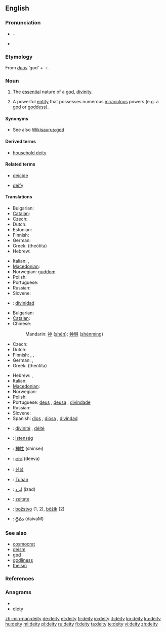 ==English==
{{wikipedia}}

===Pronunciation===
* {{audio|en-uk-deity1.ogg|More traditional pronunciation (UK/US)}} - {{IPA|/ˈdiːɛti/}}
* {{audio|en-uk-deity2.ogg|Variant becoming more common, but still disapproved of by many <ref>The American Heritage Book of English Usage.
A Practical and Authoritative Guide to Contemporary English.  1996.</ref> (UK/US)}}

===Etymology===
From {{etyl|la}} ''[[deus]]'' ‘god’ + -ī.

===Noun===
{{en-noun|deit|ies}}

# {{religion}} The [[essential]] nature of a [[god]], [[divinity]].
# {{religion}} A powerful [[entity]] that possesses numerous [[miraculous]] powers (e.g. a [[god]] or [[goddess]]).

{{rfex|all}}

====Synonyms====
* See also [[Wikisaurus:god]]

====Derived terms====
* [[household deity]]

====Related terms====
{{rel-top|Terms etymologically related to ''deity''}}
* [[deicide]]
{{rel-mid}}
* [[deify]]
{{rel-bottom}}

====Translations====
{{trans-top|essential nature of a god, divinity}}
* Bulgarian: {{t|bg|божественост|f}}
* [[Catalan]]: {{t-|ca|deïtat|f}}
* Czech: {{t-|cs|božství|n}}
* Dutch: {{t+|nl|godheid|f}}
* Estonian: {{t-|et|jumalus}}
* Finnish: {{t-|fi|jumaluus}}
* German: {{t+|de|Gottheit|f}}
* Greek: {{t+|el|θεότητα|f}} (theótita)
* Hebrew: {{he-translation|אלוהות|elohút}} {{f}}
{{trans-mid}}
* Italian: {{t+|it|divinità|f}},  {{t-|it|deità|f}}
* [[Macedonian]]: {{t|mk|божественост|f|tr=bóžestvenost}}
* Norwegian: [[guddom]] {{m}}
* Polish: {{t+|pl|bóstwo|n}}
* Portuguese: {{t+|pt|divindade|f}}
* Russian: {{t+|ru|божественность|f|tr=božéstv'ennost'}}
* Slovene: {{t+|sl|božanstvo|n}}
* {{ttbc|Spanish}}: [[divinidad]] {{f}}
{{trans-bottom}}

{{trans-top|a powerful entity that possesses numerous miraculous powers}}
* Bulgarian: {{t+|bg|божество|n}}
* [[Catalan]]: {{t-|ca|deïtat|f}}
* Chinese:
*: Mandarin: [[神]] ([[shén]]); [[神明]] ([[shénmíng]])
* Czech: {{t-|cs|božstvo|n}}
* Dutch: {{t+|nl|godheid|f}}
* Finnish: {{t+|fi|jumala}}, {{t+|fi|jumalatar}}, {{t-|fi|jumalolento}}
* German: {{t+|de|Gott|m}}, {{t+|de|Gottheit|f}}
* Greek: {{t+|el|θεότητα|f}} (theótita)
{{trans-mid}}
* Hebrew: {{he-translation|אלוהים|Elohím}}, {{he-translation|אל|él}} {{m|s}}
* Italian: {{t+|it|divinità|f}}
* [[Macedonian]]: {{t-|mk|божество|n|tr=bóžestvo}}
* Norwegian: {{t+|no|gud|m}}
* Polish: {{t+|pl|bóstwo|n}}
* Portuguese: [[deus]] {{m}}, [[deusa]] {{f}}, [[divindade]] {{f}}
* Russian: {{t+|ru|божество|n|tr=božestvó}}
* Slovene: {{t+|sl|božanstvo|n}}
* Spanish: [[dios]] {{m}}, [[diosa]] {{f}}, [[divindad]] {{f}}
{{trans-bottom}}

{{checktrans-top}}
* {{ttbc|French}}: [[divinité]] {{f}}, [[déité]] {{f}}
* {{ttbc|Hungarian}}: [[istenség]]
* {{ttbc|Japanese}}: [[神性]] (shinsei)
* {{ttbc|Kannada}}: [[ದೇವ]] (deeva)
* {{ttbc|Korean}}: [[신성]]
{{trans-mid}}
* {{ttbc|Malay}}: [[Tuhan]]
* {{ttbc|Persian}}: [[ایزد]] (izad)
* {{ttbc|Romanian}}: [[zeitate]] {{f}}
* {{ttbc|Slovak}}: [[božstvo]] {{n}} (1, 2), [[bôžik]] {{m}} (2)
* {{ttbc|Telugu}}: [[దైవం]] (daivaM)
{{trans-bottom}}

===See also===
* [[cosmocrat]]
* [[deism]]
* [[god]]
* [[godliness]]
* [[theism]]

===References===
<references/>

===Anagrams===
* {{alphagram|deity}}
* [[diety#English|diety]]

[[zh-min-nan:deity]]
[[de:deity]]
[[et:deity]]
[[fr:deity]]
[[io:deity]]
[[it:deity]]
[[kn:deity]]
[[ku:deity]]
[[hu:deity]]
[[ml:deity]]
[[pl:deity]]
[[ru:deity]]
[[fi:deity]]
[[ta:deity]]
[[te:deity]]
[[vi:deity]]
[[zh:deity]]